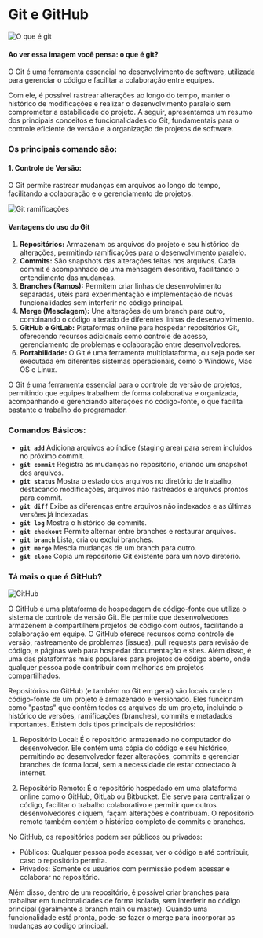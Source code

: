 # Git e GitHub

![O que é git](/assets/img/git-o-que-e.png)

#### Ao ver essa imagem você pensa: o que é git?
O Git é uma ferramenta essencial no desenvolvimento de software, utilizada para gerenciar o código e facilitar a colaboração entre equipes. 

Com ele, é possível rastrear alterações ao longo do tempo, manter o histórico de modificações e realizar o desenvolvimento paralelo sem comprometer a estabilidade do projeto. A seguir, apresentamos um resumo dos principais conceitos e funcionalidades do Git, fundamentais para o controle eficiente de versão e a organização de projetos de software.

### Os principais comando são:

#### 1. Controle de Versão:
O Git permite rastrear mudanças em arquivos ao longo do tempo, facilitando a colaboração e o gerenciamento de projetos.

![Git ramificações](/assets/img/gitflowCompleto.png)

#### Vantagens do uso do Git
1. **Repositórios:** Armazenam os arquivos do projeto e seu histórico de alterações, permitindo ramificações para o desenvolvimento paralelo.
2. **Commits:** São snapshots das alterações feitas nos arquivos. Cada commit é acompanhado de uma mensagem descritiva, facilitando o entendimento das mudanças.
3. **Branches (Ramos):** Permitem criar linhas de desenvolvimento separadas, úteis para experimentação e implementação de novas funcionalidades sem interferir no código principal.
4. **Merge (Mesclagem):** Une alterações de um branch para outro, combinando o código alterado de diferentes linhas de desenvolvimento.
5. **GitHub e GitLab:** Plataformas online para hospedar repositórios Git, oferecendo recursos adicionais como controle de acesso, gerenciamento de problemas e colaboração entre desenvolvedores.
6. **Portabilidade:** O Git é uma ferramenta multiplataforma, ou seja pode ser executada em diferentes sistemas operacionais, como o Windows, Mac OS e Linux.

O Git é uma ferramenta essencial para o controle de versão de projetos, permitindo que equipes trabalhem de forma colaborativa e organizada, acompanhando e gerenciando alterações no código-fonte, o que facilita bastante o trabalho do programador.

### Comandos Básicos:

- **`git add`** Adiciona arquivos ao índice (staging area) para serem incluídos no próximo commit.
- **`git commit`** Registra as mudanças no repositório, criando um snapshot dos arquivos.
- **`git status`** Mostra o estado dos arquivos no diretório de trabalho, destacando modificações, arquivos não rastreados e arquivos prontos para commit.
- **`git diff`** Exibe as diferenças entre arquivos não indexados e as últimas versões já indexadas.
- **`git log`** Mostra o histórico de commits.
- **`git checkout`** Permite alternar entre branches e restaurar arquivos.
- **`git branch`** Lista, cria ou exclui branches.
- **`git merge`** Mescla mudanças de um branch para outro.
- **`git clone`** Copia um repositório Git existente para um novo diretório.

### Tá mais o que é GitHub?
![GitHub](/assets/img/o-que-e-github.png)

O GitHub é uma plataforma de hospedagem de código-fonte que utiliza o sistema de controle de versão Git. Ele permite que desenvolvedores armazenem e compartilhem projetos de código com outros, facilitando a colaboração em equipe. O GitHub oferece recursos como controle de versão, rastreamento de problemas (issues), pull requests para revisão de código, e páginas web para hospedar documentação e sites. Além disso, é uma das plataformas mais populares para projetos de código aberto, onde qualquer pessoa pode contribuir com melhorias em projetos compartilhados.


Repositórios no GitHub (e também no Git em geral) são locais onde o código-fonte de um projeto é armazenado e versionado. Eles funcionam como "pastas" que contêm todos os arquivos de um projeto, incluindo o histórico de versões, ramificações (branches), commits e metadados importantes. Existem dois tipos principais de repositórios:

1. Repositório Local: É o repositório armazenado no computador do desenvolvedor. Ele contém uma cópia do código e seu histórico, permitindo ao desenvolvedor fazer alterações, commits e gerenciar branches de forma local, sem a necessidade de estar conectado à internet.

2. Repositório Remoto: É o repositório hospedado em uma plataforma online como o GitHub, GitLab ou Bitbucket. Ele serve para centralizar o código, facilitar o trabalho colaborativo e permitir que outros desenvolvedores cliquem, façam alterações e contribuam. O repositório remoto também contém o histórico completo de commits e branches.

No GitHub, os repositórios podem ser públicos ou privados:

- Públicos: Qualquer pessoa pode acessar, ver o código e até contribuir, caso o repositório permita.
- Privados: Somente os usuários com permissão podem acessar e colaborar no repositório.

Além disso, dentro de um repositório, é possível criar branches para trabalhar em funcionalidades de forma isolada, sem interferir no código principal (geralmente a branch main ou master). Quando uma funcionalidade está pronta, pode-se fazer o merge para incorporar as mudanças ao código principal.